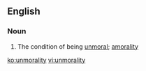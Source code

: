 ==English==

===Noun===
{{en-noun|-}}

# {{context|rare}} The condition of being [[unmoral]]; [[amorality]]

[[ko:unmorality]]
[[vi:unmorality]]